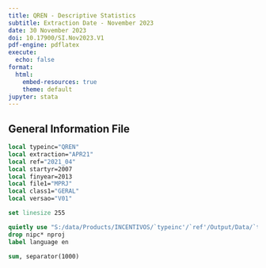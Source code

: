 ```yaml
---
title: QREN - Descriptive Statistics
subtitle: Extraction Date - November 2023
date: 30 November 2023
doi: 10.17900/SI.Nov2023.V1
pdf-engine: pdflatex
execute:
  echo: false
format:
  html:
    embed-resources: true
    theme: default
jupyter: stata
---
```


## General Information File

```stata
local typeinc="QREN"
local extraction="APR21"
local ref="2021_04"
local startyr=2007
local finyear=2013
local file1="MPRJ"
local class1="GERAL"
local versao="V01"

set linesize 255
```

```stata
quietly use "S:/data/Products/INCENTIVOS/`typeinc'/`ref'/Output/Data/`typeinc'_I_`file1'_`startyr'`finyear'_`extraction'_`class1'_`versao'.dta", clear
drop nipc* nproj
label language en
```

```stata
sum, separator(1000)
```


